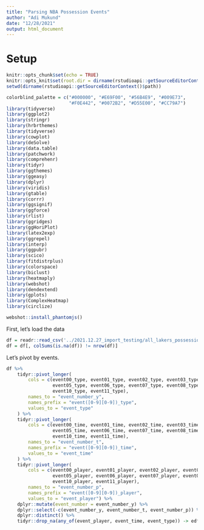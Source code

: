 ```yaml
---
title: "Parsing NBA Possession Events"
author: "Adi Mukund"
date: "12/28/2021"
output: html_document
---
```


# Setup
```r
knitr::opts_chunk$set(echo = TRUE)
knitr::opts_knit$set(root.dir = dirname(rstudioapi::getSourceEditorContext()$path))
setwd(dirname(rstudioapi::getSourceEditorContext()$path))
```

```r
colorblind_palette = c("#000000", "#E69F00", "#56B4E9", "#009E73",
                       "#F0E442", "#0072B2", "#D55E00", "#CC79A7")
library(tidyverse)
library(ggplot2)
library(stringr)
library(hrbrthemes)
library(tidyverse)
library(cowplot)
library(deSolve)
library(data.table)
library(patchwork)
library(comprehenr)
library(tidyr)
library(ggthemes)
library(ggeasy)
library(dplyr)
library(viridis)
library(gtable)
library(corrr)
library(ggsignif)
library(ggforce)
library(rlist)
library(ggridges)
library(ggHoriPlot)
library(latex2exp)
library(ggrepel)
library(interp)
library(ggpubr)
library(scico)
library(fitdistrplus)
library(colorspace)
library(biclust)
library(heatmaply)
library(webshot)
library(dendextend)
library(gplots)
library(ComplexHeatmap)
library(circlize)

webshot::install_phantomjs()
```

First, let's load the data
```r
df = readr::read_csv('../2021.12.27_import_testing/all_lakers_possessions_20211228.csv')
df = df[, colSums(is.na(df)) != nrow(df)]
```

Let's pivot by events. 
```r
df %>%
    tidyr::pivot_longer(
        cols = c(event00_type, event01_type, event02_type, event03_type, event04_type,
                 event05_type, event06_type, event07_type, event08_type, event09_type,
                 event10_type, event11_type),
        names_to = "event_number_y",
        names_prefix = "event([0-9][0-9])_type",
        values_to = "event_type"
    ) %>%
    tidyr::pivot_longer(
        cols = c(event00_time, event01_time, event02_time, event03_time, event04_time,
                 event05_time, event06_time, event07_time, event08_time, event09_time,
                 event10_time, event11_time),
        names_to = "event_number_t",
        names_prefix = "event([0-9][0-9])_time",
        values_to = "event_time"
    ) %>%
    tidyr::pivot_longer(
        cols = c(event00_player, event01_player, event02_player, event03_player, event04_player,
                 event05_player, event06_player, event07_player, event08_player, event09_player,
                 event10_player, event11_player),
        names_to = "event_number_p",
        names_prefix = "event([0-9][0-9])_player",
        values_to = "event_player") %>%
    dplyr::mutate(event_number = event_number_y) %>%
    dplyr::select(-c(event_number_y, event_number_t, event_number_p)) %>%
    dplyr::distinct() %>%
    tidyr::drop_na(any_of(event_player, event_time, event_type)) -> edf

```





















